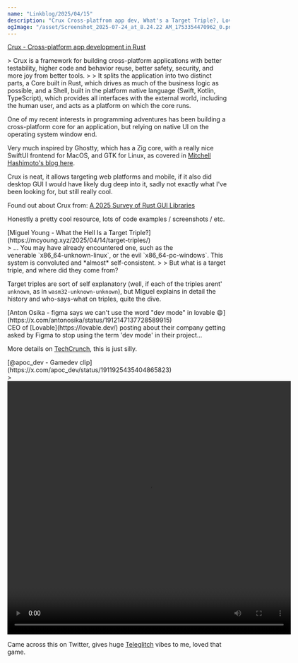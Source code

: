 ```yaml
---
name: "Linkblog/2025/04/15"
description: "Crux Cross-platfrom app dev, What's a Target Triple?, Lovable can't say 'dev mode', Teleglitch-like game"
ogImage: "/asset/Screenshot_2025-07-24_at_8.24.22 AM_1753354470962_0.png"
---
```


[Crux - Cross-platform app development in Rust](https://redbadger.github.io/crux/)

<div class="ml-[2rem] mb-8">
> Crux is a framework for building cross-platform applications with better testability, higher code and behavior reuse, better safety, security, and more joy from better tools.
>
> It splits the application into two distinct parts, a Core built in Rust, which drives as much of the business logic as possible, and a Shell, built in the platform native language (Swift, Kotlin, TypeScript), which provides all interfaces with the external world, including the human user, and acts as a platform on which the core runs.

One of my recent interests in programming adventures has been building a cross-platform core for an application, but relying on native UI on the operating system window end.

Very much inspired by Ghostty, which has a Zig core, with a really nice SwiftUI frontend for MacOS, and GTK for Linux, as covered in [Mitchell Hashimoto's blog here](https://mitchellh.com/writing/zig-and-swiftui).

<div class="w-full h-4"></div>

Crux is neat, it allows targeting web platforms and mobile, if it also did desktop GUI I would have likely dug deep into it, sadly not exactly what I've been looking for, but still really cool.

<div class="w-full h-4"></div>

Found out about Crux from: [A 2025 Survey of Rust GUI Libraries](https://www.boringcactus.com/2025/04/13/2025-survey-of-rust-gui-libraries.html)

Honestly a pretty cool resource, lots of code examples / screenshots / etc.

</div>
[Miguel Young - What the Hell Is a Target Triple?](https://mcyoung.xyz/2025/04/14/target-triples/)

<div class="ml-[2rem] mb-8">
> ... You may have already encountered one, such as the venerable `x86_64-unknown-linux`, or the evil `x86_64-pc-windows`. This system is convoluted and *almost* self-consistent.
>
> But what is a target triple, and where did they come from?

Target triples are sort of self explanatory (well, if each of the triples arent' `unknown`, as in `wasm32-unknown-unknown`), but Miguel explains in detail the history and who-says-what on triples, quite the dive.

</div>
[Anton Osika - figma says we can't use the word "dev mode" in lovable 😄](https://x.com/antonosika/status/1912147137728589915)

<div class="ml-[2rem] mb-8">
CEO of [Lovable](https://lovable.dev/) posting about their company getting asked by Figma to stop using the term 'dev mode' in their project...

More details on [TechCrunch](https://techcrunch.com/2025/04/15/figma-sent-a-cease-and-desist-letter-to-lovable-over-the-term-dev-mode/), this is just silly.

</div>
[@apoc_dev - Gamedev clip](https://x.com/apoc_dev/status/1911925435404865823)

<div class="ml-[2rem] mb-8">
> <video controls src='/asset/teleglitch-like-game_1753354359124_0.mp4' width='642' height='574'></video>

Came across this on Twitter, gives huge [Teleglitch](https://store.steampowered.com/app/234390/Teleglitch_Die_More_Edition/) vibes to me, loved that game.

</div>
